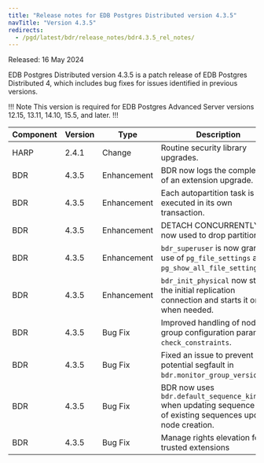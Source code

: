 ```yaml
---
title: "Release notes for EDB Postgres Distributed version 4.3.5"
navTitle: "Version 4.3.5"
redirects:
  - /pgd/latest/bdr/release_notes/bdr4.3.5_rel_notes/
---
```


Released: 16 May 2024

EDB Postgres Distributed version 4.3.5 is a patch release of EDB Postgres Distributed 4, which includes bug fixes for issues identified in previous versions.

!!! Note
This version is required for EDB Postgres Advanced Server versions 12.15, 13.11, 14.10, 15.5, and later.
!!!

| Component | Version | Type        | Description                                                                                                    | Ticket         |
|-----------|---------|-------------|----------------------------------------------------------------------------------------------------------------|----------------|
| HARP      | 2.4.1   | Change      | Routine security library upgrades.                                                                             |                |
| BDR       | 4.3.5   | Enhancement | BDR now logs the completion of an extension upgrade.                                                           |                |
| BDR       | 4.3.5   | Enhancement | Each autopartition task is now executed in its own transaction.                                                |                |
| BDR       | 4.3.5   | Enhancement | DETACH CONCURRENTLY is now used to drop partitions.                                                            | RT101407/35476 |
| BDR       | 4.3.5   | Enhancement | `bdr_superuser` is now granted use of `pg_file_settings` and `pg_show_all_file_settings()`.                    |                |
| BDR       | 4.3.5   | Enhancement | `bdr_init_physical` now stops the initial replication connection and starts it only when needed.               | RT102828/35305 |
| BDR       | 4.3.5   | Bug Fix     | Improved handling of node group configuration parameter `check_constraints`.                                   | RT99956/31896  |
| BDR       | 4.3.5   | Bug Fix     | Fixed an issue to prevent potential segfault in `bdr.monitor_group_versions()`.                                | RT102290/34051 |
| BDR       | 4.3.5   | Bug Fix     | BDR now uses `bdr.default_sequence_kind` when updating sequence kind of existing sequences upon node creation. |                |
| BDR       | 4.3.5   | Bug Fix     | Manage rights elevation for trusted extensions                                                                 |                |


